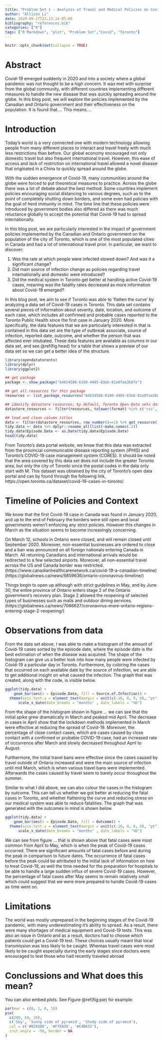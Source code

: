 ```yaml
---
title: "Problem Set 1 - Analysis of Travel and Medical Policies on Covid Cases in Toronto"
author: "Allison Li"
date: 2020-09-27T21:13:14-05:00
bibliography: "references.bib"
categories: ["R"]
tags: ["R Markdown", "plot", "Problem Set","Covid", "Toronto"]
---
```


```r
knitr::opts_chunk$set(collapse = TRUE)
```

# Abstract

Covid-19 emerged suddenly in 2020 and into a society where a global pandemic was not thought to be a high concern. It was met with surprise from the global community, with different countries implementing different measures to handle the new disease that was quickly spreading around the globe. In this blog post, we will explore the policies implemented by the Canadian and Ontario government and their effectiveness on the population. It is found that.... This means....


# Introduction

Today's world is a very connected one with modern technology allowing people from many different places to interact and travel freely with much less restrictions than before. Our global economy encouraged not only domestic travel but also frequent international travel. However, this ease of access and lack of restriction on international travel allowed a novel disease that originated in a China to quickly spread around the globe. 

With the sudden emergence of Covid-19, many communities around the globe were forced to put theoretical measures to practice. Across the globe there was a lot of debate about the best method. Some countries implement policies encouraging social distancing to various degrees, such as to the point of completely shutting down borders, and some even had policies with the goal of herd immunity in mind. The time line that these policies were introduced by government bodies also differed as there was much reluctance globally to accept the potential that Covid-19 had to spread internationally.

In this blog post, we are particularly interested in the impact of government policies implemented by the Canadian and Ontario government on the population of the city of Toronto, which is one of the most populated cities in Canada and had a lot of international travel prior. In particular, we want to discover:

  1. Was the rate at which people were infected slowed down? And was it a significant change?
  2. Did main source of infection change as policies regarding travel internationally and domestic were introduced?
  3. Did the medical system in Toronto get better at handling active Covid-19 cases, meaning was the fatality rates decreased as more information about Covid-19 emerged?

In this blog post, we aim to see if Toronto was able to 'flatten the curve' by analyzing a data set of Covid-19 cases in Toronto. This data set contains several pieces of information about severity, date, location, and outcome of each case, which includes all confirmed and probable cases reported to the Toronto Public Health since the first case in January 2020. More specifically, the data features that we are particularly interested in that is contained in this data set are the type of outbreak associate, source of infection, reported date, outcome, and whether the person that was affected ever intubated. These data features are available as columns in our data set, and see \@ref(fig:head) for a table that shows a preview of our data set so we can get a better idea of the structure.

```r
library(opendatatoronto)
library(dplyr)
library(ggplot2)

## get package
package <- show_package("64b54586-6180-4485-83eb-81e8fae3b8fe")

## get all resources for this package
resources <- list_package_resources("64b54586-6180-4485-83eb-81e8fae3b8fe")

## identify datastore resources; by default, Toronto Open Data sets datastore resource format to CSV for non-geospatial and GeoJSON for geospatial resources
datastore_resources <- filter(resources, tolower(format) %in% c('csv', 'geojson'))

## load and clean column titles
data <- filter(datastore_resources, row_number()==1) %>% get_resource()
tidy.data <- data %>% dplyr::rename_all(list(~make.names(.)))
tidy.data$Episode.Date <- as.Date(tidy.data$Episode.Date)
head(tidy.data)
```


From Toronto's data portal website, we know that this data was extracted from the provincial communicable disease reporting system (iPHIS) and Toronto's COVID-19 case management system (CORES). It should be noted that the area covered by this data set does not include the greater Toronto area, but only the city of Toronto since the postal codes in the data only start with M. This dataset was obtained by the city of Toronto's open data portal and can by found through the following link, https://open.toronto.ca/dataset/covid-19-cases-in-toronto/. 

# Timeline of Policies and Context

We know that the first Covid-19 case in Canada was found in January 2020, and up to the end of February the borders were still open and local governments weren't enforcing any strict policies. However this changes in March as the situation seems to become increasingly concerning. 

On March 12, schools in Ontario were closed, and will remain closed until September 2020. Moreover, non-essential businesses are ordered to close and a ban was announced on all foreign nationals entering Canada in March. All returning Canadians and international arrivals would be redirected to a few selected airports. Moreover, all non-essential travel across the US and Canada border was restricted. (https://www.canadianhealthcarenetwork.ca/covid-19-a-canadian-timeline)(https://globalnews.ca/news/6859636/ontario-coronavirus-timeline/)

Things begin to open up although with strict guidelines in May, and by June 30, the entire province of Ontario enters stage 2 of the Ontario government's recovery plan. Stage 2 allowed the reopening of selected types of businesses such as malls and outdoor dining services. (https://globalnews.ca/news/7066627/coronavirus-more-ontario-regions-entering-stage-2-reopening/)

# Observations from data

From the data set above, I was able to make a histogram of the amount of Covid-19 cases sorted by the episode date, where the episode date is the best estimation of when the disease was acquired. The shape of the histogram can give us a better look into how many people were infected by Covid-19 a particular day in Toronto. Furthermore, by coloring the cases that occurred on each available date by the source of infection, we are able to get additional insight on what caused the infection. The graph that was created, along with the code, is visible below.

```r
ggplot(tidy.data) +
    geom_bar(aes(x = Episode.Date, fill = Source.of.Infection)) + 
  theme(axis.text.x = element_text(margin = unit(c(-20, 0, 0, 0), "pt"), angle = 70, vjust = 0.5, hjust=1))+ 
      scale_x_date(date_breaks = "months" , date_labels = "%b")
```


From the shape of the histogram shown in figure ... we can see that the initial spike grew dramatically in March and peaked mid April. The decrease in cases in April show that the lockdown methods implemented in March were effective at reducing the spread of Covid-19. Moreover, the percentage of close contact cases, which are cases caused by close contact with a confirmed or probable COVID-19 case, had an increased rate of occurrence after March and slowly decreased throughout April to August.

Furthermore, the initial travel bans were effective since the cases caused by travel outside of Ontario increased and were the main source of infection until mid March, which is when various travel bans were implemented. Afterwards the cases caused by travel seem to barely occur throughout the summer.

Similar to what I did above, we can also colour the cases in the histogram by outcome. This can tell us whether we got better at reducing the fatal cases in Toronto, and whether flattening the curve and reducing stress on our medical system was able to reduce fatalities. The graph that was generated with the outcomes in mind is shown below.
```r
ggplot(tidy.data) +
    geom_bar(aes(x = Episode.Date, fill = Outcome)) + 
  theme(axis.text.x = element_text(margin = unit(c(-20, 0, 0, 0), "pt"), angle = 70, vjust = 0.5, hjust=1)) + 
      scale_x_date(date_breaks = "months" , date_labels = "%b")
```


We can see from figure ... that is shown above that fatal cases were most common from April to May, which is when the peak of Covid-19 cases occurred. There are significant amounts of fatal cases before and during the peak in comparison to future dates. The occurrence of fatal cases before the peak could be attributed to the initial lack of information on how to treat Covid-19, as well the time needed for the preparation for hospitals to be able to handle a large sudden influx of severe Covid-19 cases. However, the percentage of fatal cases after May seems to remain relatively small which could suggest that we were more prepared to handle Covid-19 cases as time went on.

# Limitations

The world was mostly unprepared in the beginning stages of the Covid-19 pandemic, with many underestimating it's ability to spread. As a result, there were many shortages of medical equipment and Covid-19 tests. This was also an issue in Ontario and as a result, doctors had to choose which patients could get a Covid-19 test. These choices usually meant that local transmission was less likely to be caught. Whereas travel cases were most likely to be caught especially during the early stages since doctors were encouraged to test those who had recently traveled abroad

# Conclussions and What does this mean?

You can also embed plots. See Figure \@ref(fig:pie) for example:

```r
par(mar = c(0, 1, 0, 1))
pie(
  c(280, 60, 20),
  c('Sky', 'Sunny side of pyramid', 'Shady side of pyramid'),
  col = c('#0292D8', '#F7EA39', '#C4B632'),
  init.angle = -50, border = NA
)
```
